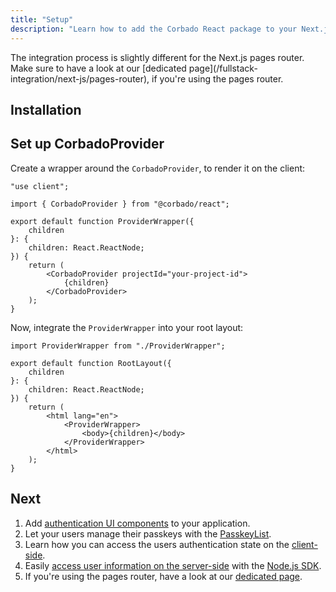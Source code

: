 ```yaml
---
title: "Setup"
description: "Learn how to add the Corbado React package to your Next.js application."
---
```



<Note>
    The integration process is slightly different for the Next.js pages router.
    Make sure to have a look at our [dedicated page](/fullstack-integration/next-js/pages-router), if you're using the pages router.
</Note>

## Installation

<Installation />

## Set up CorbadoProvider

Create a wrapper around the `CorbadoProvider`, to render it on the client:

```tsx ProviderWrapper.tsx
"use client";

import { CorbadoProvider } from "@corbado/react";

export default function ProviderWrapper({
    children
}: {
    children: React.ReactNode;
}) {
    return (
        <CorbadoProvider projectId="your-project-id">
            {children}
        </CorbadoProvider>
    );
}
```

Now, integrate the `ProviderWrapper` into your root layout:

```tsx layout.tsx
import ProviderWrapper from "./ProviderWrapper";

export default function RootLayout({
    children
}: {
    children: React.ReactNode;
}) {
    return (
        <html lang="en">
            <ProviderWrapper>
                <body>{children}</body>
            </ProviderWrapper>
        </html>
    );
}
```

<CorbadoProviderReference />

## Next

1. Add [authentication UI components](/fullstack-integration/next-js/corbadoauth) to your application.
2. Let your users manage their passkeys with the [PasskeyList](/fullstack-integration/next-js/passkeylist).
3. Learn how you can access the users authentication state on the [client-side](/fullstack-integration/next-js/authentication-state-client).
4. Easily [access user information on the server-side](/fullstack-integration/next-js/authentication-state-server)
with the [Node.js SDK](/backend-integration/node-js-sdk).
5. If you're using the pages router, have a look at our [dedicated page](/fullstack-integration/next-js/pages-router).